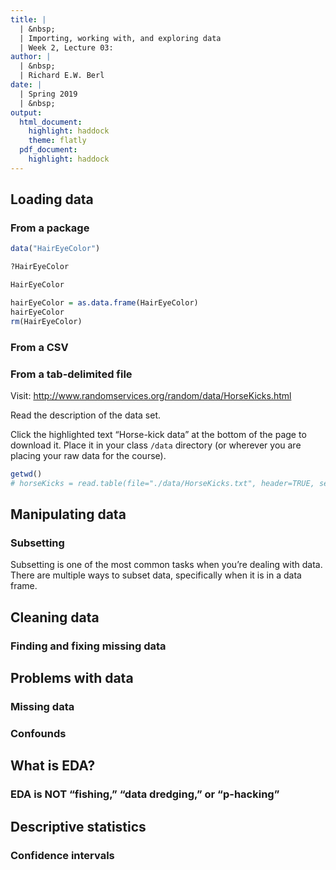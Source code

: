 ```yaml
---
title: |
  | &nbsp;
  | Importing, working with, and exploring data
  | Week 2, Lecture 03:
author: |
  | &nbsp;
  | Richard E.W. Berl
date: |
  | Spring 2019
  | &nbsp;
output:
  html_document:
    highlight: haddock
    theme: flatly
  pdf_document: 
    highlight: haddock
---
```


## Loading data

### From a package

```r
data("HairEyeColor")
```

```r
?HairEyeColor
```

```r
HairEyeColor
```

```r
hairEyeColor = as.data.frame(HairEyeColor)
hairEyeColor
rm(HairEyeColor)
```

### From a CSV

### From a tab-delimited file

Visit: [http://www.randomservices.org/random/data/HorseKicks.html](http://www.randomservices.org/random/data/HorseKicks.html)

Read the description of the data set.

Click the highlighted text "Horse-kick data" at the bottom of the page to download it. Place it in your class `/data` directory (or wherever you are placing your raw data for the course).

```r
getwd()
# horseKicks = read.table(file="./data/HorseKicks.txt", header=TRUE, sep="\t")
```



## Manipulating data

### Subsetting

Subsetting is one of the most common tasks when you're dealing with data. There are multiple ways to subset data, specifically when it is in a data frame.

## Cleaning data

### Finding and fixing missing data

## Problems with data

### Missing data

### Confounds



## What is EDA?

### EDA is NOT "fishing," "data dredging," or "p-hacking"


## Descriptive statistics

### Confidence intervals